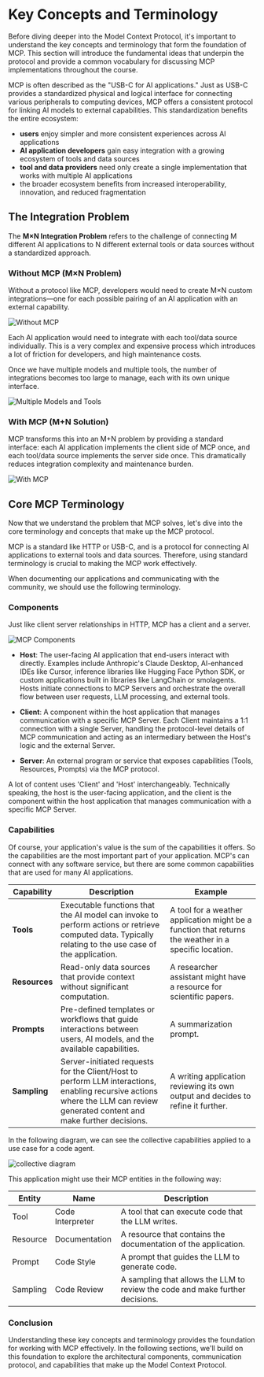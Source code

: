 # Key Concepts and Terminology

Before diving deeper into the Model Context Protocol, it's important to understand the key concepts and terminology that form the foundation of MCP. This section will introduce the fundamental ideas that underpin the protocol and provide a common vocabulary for discussing MCP implementations throughout the course.

MCP is often described as the "USB-C for AI applications." Just as USB-C provides a standardized physical and logical interface for connecting various peripherals to computing devices, MCP offers a consistent protocol for linking AI models to external capabilities. This standardization benefits the entire ecosystem:

- **users** enjoy simpler and more consistent experiences across AI applications
- **AI application developers** gain easy integration with a growing ecosystem of tools and data sources
- **tool and data providers** need only create a single implementation that works with multiple AI applications
- the broader ecosystem benefits from increased interoperability, innovation, and reduced fragmentation

## The Integration Problem

The **M×N Integration Problem** refers to the challenge of connecting M different AI applications to N different external tools or data sources without a standardized approach. 

### Without MCP (M×N Problem)

Without a protocol like MCP, developers would need to create M×N custom integrations—one for each possible pairing of an AI application with an external capability. 

![Without MCP](https://huggingface.co/datasets/mcp-course/images/resolve/main/unit1/1.png)

Each AI application would need to integrate with each tool/data source individually. This is a very complex and expensive process which introduces a lot of friction for developers, and high maintenance costs.

Once we have multiple models and multiple tools, the number of integrations becomes too large to manage, each with its own unique interface.

![Multiple Models and Tools](https://huggingface.co/datasets/mcp-course/images/resolve/main/unit1/1a.png)

### With MCP (M+N Solution)

MCP transforms this into an M+N problem by providing a standard interface: each AI application implements the client side of MCP once, and each tool/data source implements the server side once. This dramatically reduces integration complexity and maintenance burden.

![With MCP](https://huggingface.co/datasets/mcp-course/images/resolve/main/unit1/2.png)

## Core MCP Terminology

Now that we understand the problem that MCP solves, let's dive into the core terminology and concepts that make up the MCP protocol.

<Tip>

MCP is a standard like HTTP or USB-C, and is a protocol for connecting AI applications to external tools and data sources. Therefore, using standard terminology is crucial to making the MCP work effectively. 

When documenting our applications and communicating with the community, we should use the following terminology.

</Tip>

### Components

Just like client server relationships in HTTP, MCP has a client and a server.

![MCP Components](https://huggingface.co/datasets/mcp-course/images/resolve/main/unit1/3.png)

- **Host**: The user-facing AI application that end-users interact with directly. Examples include Anthropic's Claude Desktop, AI-enhanced IDEs like Cursor, inference libraries like Hugging Face Python SDK, or custom applications built in libraries like LangChain or smolagents. Hosts initiate connections to MCP Servers and orchestrate the overall flow between user requests, LLM processing, and external tools.

- **Client**: A component within the host application that manages communication with a specific MCP Server. Each Client maintains a 1:1 connection with a single Server, handling the protocol-level details of MCP communication and acting as an intermediary between the Host's logic and the external Server.

- **Server**: An external program or service that exposes capabilities (Tools, Resources, Prompts) via the MCP protocol.

<Tip warning={true}>

A lot of content uses 'Client' and 'Host' interchangeably. Technically speaking, the host is the user-facing application, and the client is the component within the host application that manages communication with a specific MCP Server.

</Tip>

### Capabilities

Of course, your application's value is the sum of the capabilities it offers. So the capabilities are the most important part of your application. MCP's can connect with any software service, but there are some common capabilities that are used for many AI applications.

| Capability | Description | Example |
| ---------- | ----------- | ------- |
| **Tools** | Executable functions that the AI model can invoke to perform actions or retrieve computed data. Typically relating to the use case of the application. | A tool for a weather application might be a function that returns the weather in a specific location. |
| **Resources** | Read-only data sources that provide context without significant computation. | A researcher assistant might have a resource for scientific papers. |
| **Prompts** | Pre-defined templates or workflows that guide interactions between users, AI models, and the available capabilities. | A summarization prompt. |
| **Sampling** | Server-initiated requests for the Client/Host to perform LLM interactions, enabling recursive actions where the LLM can review generated content and make further decisions. | A writing application reviewing its own output and decides to refine it further. |

In the following diagram, we can see the collective capabilities applied to a use case for a code agent.

![collective diagram](https://huggingface.co/datasets/mcp-course/images/resolve/main/unit1/8.png)

This application might use their MCP entities in the following way:

| Entity | Name | Description |
| --- | --- | --- |
| Tool | Code Interpreter | A tool that can execute code that the LLM writes. |
| Resource | Documentation | A resource that contains the documentation of the application. |
| Prompt | Code Style | A prompt that guides the LLM to generate code. |
| Sampling | Code Review | A sampling that allows the LLM to review the code and make further decisions. |

### Conclusion

Understanding these key concepts and terminology provides the foundation for working with MCP effectively. In the following sections, we'll build on this foundation to explore the architectural components, communication protocol, and capabilities that make up the Model Context Protocol. 
